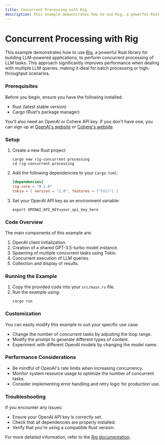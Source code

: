 ```yaml
---
title: Concurrent Processing with Rig
description: This example demonstrates how to use Rig, a powerful Rust library for building LLM-powered applications, to perform concurrent processing of LLM tasks. This approach significantly improves performance when dealing with multiple LLM queries, making it ideal for batch processing or high-throughput scenarios.
---
```


# Concurrent Processing with Rig

This example demonstrates how to use [Rig](https://github.com/0xPlaygrounds/rig), a powerful Rust library for building LLM-powered applications, to perform concurrent processing of LLM tasks. This approach significantly improves performance when dealing with multiple LLM queries, making it ideal for batch processing or high-throughput scenarios.

### Prerequisites

Before you begin, ensure you have the following installed:

- Rust (latest stable version)
- Cargo (Rust's package manager)

You'll also need an OpenAI or Cohere API key. If you don't have one, you can sign up at [OpenAI's website](https://openai.com) or [Cohere's website](https://cohere.com/)

### Setup

1. Create a new Rust project:
   ```
   cargo new rig-concurrent-processing
   cd rig-concurrent-processing
   ```

2. Add the following dependencies to your `Cargo.toml`:
   ```toml
   [dependencies]
   rig-core = "0.1.0"
   tokio = { version = "1.0", features = ["full"] }
   ```

3. Set your OpenAI API key as an environment variable:
   ```
   export OPENAI_API_KEY=your_api_key_here
   ```

### Code Overview

The main components of this example are:

1. OpenAI client initialization.
2. Creation of a shared GPT-3.5-turbo model instance.
3. Spawning of multiple concurrent tasks using Tokio.
4. Concurrent execution of LLM queries.
5. Collection and display of results.

### Running the Example

1. Copy the provided code into your `src/main.rs` file.
2. Run the example using:
   ```
   cargo run
   ```

### Customization

You can easily modify this example to suit your specific use case:
- Change the number of concurrent tasks by adjusting the loop range.
- Modify the prompt to generate different types of content.
- Experiment with different OpenAI models by changing the model name.

### Performance Considerations

- Be mindful of OpenAI's rate limits when increasing concurrency.
- Monitor system resource usage to optimize the number of concurrent tasks.
- Consider implementing error handling and retry logic for production use.

### Troubleshooting

If you encounter any issues:
- Ensure your OpenAI API key is correctly set.
- Check that all dependencies are properly installed.
- Verify that you're using a compatible Rust version.

For more detailed information, refer to the [Rig documentation](https://docs.rs/rig).